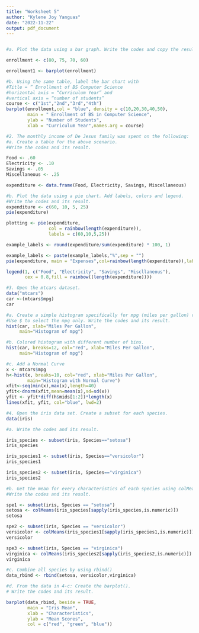 ```yaml
---
title: "Worksheet 5"
author: "Kylene Joy Yanguas"
date: "2022-11-22"
output: pdf_document
---
```


```r

```
```r
#a. Plot the data using a bar graph. Write the codes and copy the result.

enrollment <- c(80, 75, 70, 60)

enrollment1 <- barplot(enrollment)
```
```r
#b. Using the same table, label the bar chart with
#Title = ” Enrollment of BS Computer Science
#horizontal axis = “Curriculum Year” and
#vertical axis = “number of students”
course <- c("1st","2nd","3rd","4th")
barplot(enrollment,col = "blue", density = c(10,20,30,40,50),
        main = " Enrollment of BS in Computer Science",
        ylab = "Number of Students",
        xlab = "Curriculum Year",names.arg = course)
```
```r
#2. The monthly income of De Jesus family was spent on the following:
#a. Create a table for the above scenario.
#Write the codes and its result.

Food <- .60 
Electricity <- .10
Savings <- .05
Miscellaneous <- .25

expenditure <- data.frame(Food, Electricity, Savings, Miscellaneous)
```
```r
#b. Plot the data using a pie chart. Add labels, colors and legend.
#Write the codes and its result.
expenditure <- c(60, 10, 5, 25)
pie(expenditure)

plotting <- pie(expenditure,
                col = rainbow(length(expenditure)),
                labels = c(60,10,5,25))

example_labels <- round(expenditure/sum(expenditure) * 100, 1)

example_labels <- paste(example_labels,"%",sep = "")
pie(expenditure, main = "Expenses",col=rainbow(length(expenditure)),labels = example_labels,cex=0.8)

legend(1, c("Food", "Electricity", "Savings", "Miscllaneous"),
       cex = 0.8,fill = rainbow((length(expenditure))))
```
```r
#3. Open the mtcars dataset.
data("mtcars")
car <-(mtcars$mpg)
car
```
```r
#a. Create a simple histogram specifically for mpg (miles per gallon) variable.
#Use $ to select the mpg only. Write the codes and its result.
hist(car, xlab="Miles Per Gallon",
     main="Histogram of mpg")
```
```r
#b. Colored histogram with different number of bins.
hist(car, breaks=12, col="red", xlab="Miles Per Gallon",
     main="Histogram of mpg")
```
```r
#c. Add a Normal Curve
x <- mtcars$mpg
h<-hist(x, breaks=10, col="red", xlab="Miles Per Gallon",
        main="Histogram with Normal Curve")
xfit<-seq(min(x),max(x),length=40)
yfit<-dnorm(xfit,mean=mean(x),sd=sd(x))
yfit <- yfit*diff(h$mids[1:2])*length(x)
lines(xfit, yfit, col="blue", lwd=2)
```

```r
#4. Open the iris data set. Create a subset for each species.
data(iris)
```
```r
#a. Write the codes and its result.

iris_species <- subset(iris, Species=="setosa")
iris_species 

iris_species1 <- subset(iris, Species=="versicolor")
iris_species1

iris_species2 <- subset(iris, Species=="virginica")
iris_species2
```
```r
#b. Get the mean for every characteristics of each species using colMeans().
#Write the codes and its result.

spe1 <- subset(iris, Species == "setosa")
setosa <- colMeans(iris_species[sapply(iris_species,is.numeric)])
setosa

spe2 <- subset(iris, Species == "versicolor")
versicolor <- colMeans(iris_species1[sapply(iris_species1,is.numeric)])
versicolor

spe3 <- subset(iris, Species == "virginica")
virginica <- colMeans(iris_species2[sapply(iris_species2,is.numeric)])
virginica
```
```r

#c. Combine all species by using rbind() 
data_rbind <- rbind(setosa, versicolor,virginica)
```
```r
#d. From the data in 4-c: Create the barplot().
# Write the codes and its result.

barplot(data_rbind, beside = TRUE, 
        main = "Iris Mean",
        xlab = "Characteristics", 
        ylab = "Mean Scores",
        col = c("red", "green", "blue"))

```